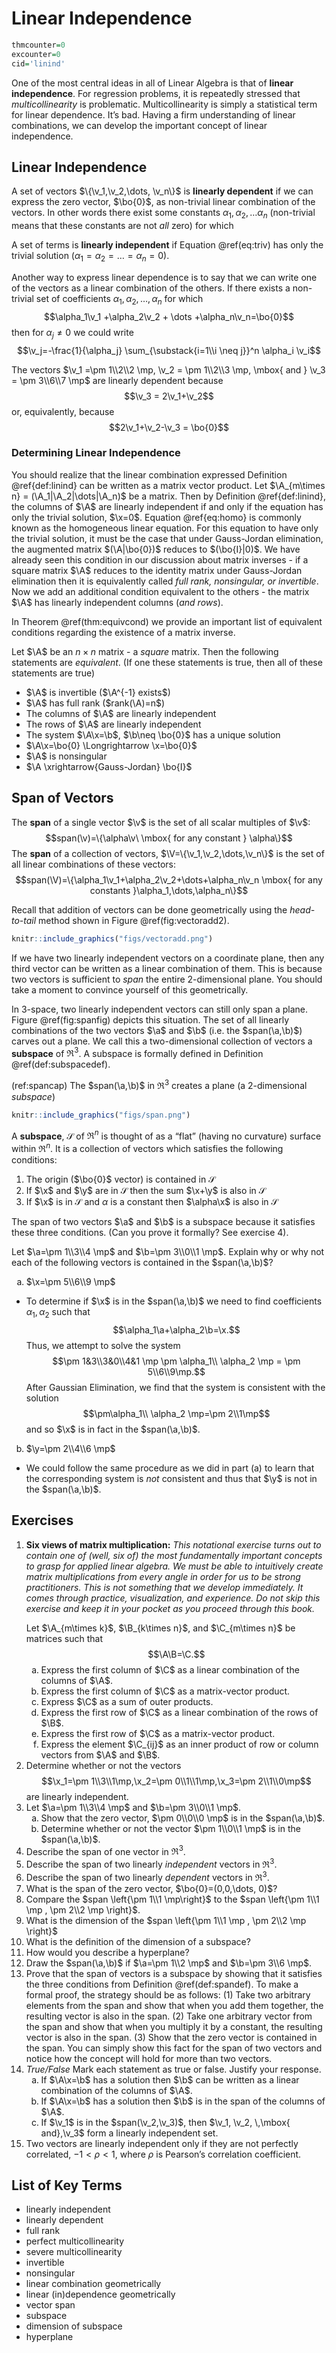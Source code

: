 # Linear Independence {#linind}

```r
thmcounter=0
excounter=0
cid='linind'
```

One of the most central ideas in all of Linear Algebra is that of **linear independence**. For regression problems, it is repeatedly stressed that _multicollinearity_ is problematic. Multicollinearity is simply a statistical term for linear dependence. It's bad. Having a firm understanding of linear combinations, we can develop the important concept of linear independence. 

## Linear Independence

:::{.definition name='Linear Dependence and Linear Independence' #lininddef}
A set of vectors $\{\v_1,\v_2,\dots, \v_n\}$ is **linearly dependent** if we can express the zero vector, $\bo{0}$, as non-trivial linear combination of the vectors.  In other words there exist some constants $\alpha_1,\alpha_2,\dots \alpha_n$  (non-trivial means that these constants are not _all_ zero) for which
\begin{equation}
\alpha_1\v_1 +\alpha_2\v_2 + \dots +\alpha_n\v_n=\bo{0}.
  (\#eq:triv)
\end{equation}

A set of terms is **linearly independent** if Equation \@ref(eq:triv) has only the trivial solution ($\alpha_1=\alpha_2=\dots=\alpha_n = 0$).
:::

Another way to express linear dependence is to say that we can write one of the vectors as a linear combination of the others. If there exists a non-trivial set of coefficients $\alpha_1,\alpha_2, \dots, \alpha_n$ for which
$$\alpha_1\v_1 +\alpha_2\v_2 + \dots +\alpha_n\v_n=\bo{0}$$
then for $\alpha_j \neq 0$ we could write
$$\v_j=-\frac{1}{\alpha_j} \sum_{\substack{i=1\\i \neq j}}^n \alpha_i \v_i$$

:::{.example name='Linearly Dependent Vectors' #lindep}
The vectors $\v_1 =\pm 1\\2\\2 \mp, \v_2 = \pm 1\\2\\3 \mp, \mbox{  and  } \v_3 = \pm 3\\6\\7 \mp$ are linearly dependent because 
$$\v_3 = 2\v_1+\v_2$$
or, equivalently, because
$$2\v_1+\v_2-\v_3 = \bo{0}$$
:::

### Determining Linear Independence

You should realize that the linear combination expressed Definition \@ref{def:linind} can be written as a matrix vector product. Let $\A_{m\times n} = (\A_1|\A_2|\dots|\A_n)$ be a matrix. Then by Definition \@ref{def:linind}, the columns of $\A$ are linearly independent if and only if the equation
\begin{equation}
\A\x = \bo{0}
(\#eq:homo)
\end{equation}
has only the trivial solution, $\x=0$. Equation \@ref{eq:homo} is commonly known as the homogeneous linear equation. For this equation to have only the trivial solution, it must be the case that under Gauss-Jordan elimination, the augmented matrix $(\A|\bo{0})$ reduces to $(\bo{I}|0)$. We have already seen this condition in our discussion about matrix inverses - if a square matrix $\A$ reduces to the identity matrix under Gauss-Jordan elimination then it is equivalently called _full rank, nonsingular, or invertible_. Now we add an additional condition equivalent to the others - the matrix $\A$ has linearly independent columns (_and rows_).

In Theorem \@ref(thm:equivcond) we provide an important list of equivalent conditions regarding the existence of a matrix inverse.

:::{.theorem name='Equivalent Conditions for Matrix Invertibility' #equivcond}
Let $\A$ be an $n\times n$ matrix - a _square_ matrix. Then the following statements are _equivalent_. (If one these statements is true, then all of these statements are true)

- $\A$ is invertible ($\A^{-1} exists$)
- $\A$ has full rank ($rank(\A)=n$)
- The columns of $\A$ are linearly independent
- The rows of $\A$ are linearly independent
- The system $\A\x=\b$, $\b\neq \bo{0}$ has a unique solution
- $\A\x=\bo{0} \Longrightarrow \x=\bo{0}$
- $\A$ is nonsingular
- $\A \xrightarrow{Gauss-Jordan} \bo{I}$
:::

## Span of Vectors {#span}

:::{.definition name='Vector Span' #spandef}
The **span** of a single vector $\v$ is the set of all scalar multiples of $\v$:
$$span(\v)=\{\alpha\v\ \mbox{  for any constant  } \alpha\}$$
 The **span** of a collection of vectors, $\V=\{\v_1,\v_2,\dots,\v_n\}$ is the set of all linear combinations of these vectors:
 $$span(\V)=\{\alpha_1\v_1+\alpha_2\v_2+\dots+\alpha_n\v_n \mbox{ for any constants }\alpha_1,\dots,\alpha_n\}$$
:::

Recall that addition of vectors can be done geometrically using the _head-to-tail_ method shown in Figure \@ref(fig:vectoradd2).

```r
knitr::include_graphics("figs/vectoradd.png")
```


If we have two linearly independent vectors on a coordinate plane, then any third vector can be written as a linear combination of them. This is because two vectors is sufficient to _span_ the entire 2-dimensional plane. You should take a moment to convince yourself of this geometrically.

In 3-space, two linearly independent vectors can still only span a plane. Figure \@ref(fig:spanfig) depicts this situation. The set of all linearly combinations of the two vectors $\a$ and $\b$ (i.e. the $span(\a,\b)$) carves out a plane. We call this a two-dimensional collection of vectors a **subspace** of $\Re^3$. A subspace is formally defined in Definition \@ref(def:subspacedef).

(ref:spancap) The $span(\a,\b)$ in $\Re^3$ creates a plane (a 2-dimensional _subspace_)

```r
knitr::include_graphics("figs/span.png")
```


:::{.definition name='Subspace' #subspacedef}
A **subspace**, $\mathcal{S}$ of $\Re^n$ is thought of as a "flat"  (having no curvature) surface within $\Re^n$. It is a collection of vectors which satisfies the following conditions:

1. The origin ($\bo{0}$ vector) is contained in $\mathcal{S}$
2. If $\x$ and $\y$ are in $\mathcal{S}$ then the sum $\x+\y$ is also in $\mathcal{S}$
3. If $\x$ is in $\mathcal{S}$ and $\alpha$ is a constant then $\alpha\x$ is also in $\mathcal{S}$
:::

The span of two vectors $\a$ and $\b$ is a subspace because it satisfies these three conditions. (Can you prove it formally? See exercise 4).

:::{.example name='Span' #span}
Let $\a=\pm 1\\3\\4 \mp$ and $\b=\pm 3\\0\\1 \mp$. Explain why or why not each of the following vectors is contained in the $span(\a,\b)$? 

a. $\x=\pm 5\\6\\9 \mp$ 

  - To determine if $\x$ is in the $span(\a,\b)$ we need to find coefficients $\alpha_1, \alpha_2$ such that $$\alpha_1\a+\alpha_2\b=\x.$$ Thus, we attempt to solve the system
$$\pm 1&3\\3&0\\4&1 \mp \pm \alpha_1\\ \alpha_2 \mp = \pm 5\\6\\9\mp.$$
After Gaussian Elimination, we find that the system is consistent with the solution
$$\pm\alpha_1\\ \alpha_2 \mp=\pm 2\\1\mp$$
and so $\x$ is in fact in the $span(\a,\b)$.

b. $\y=\pm 2\\4\\6 \mp$ 

  - We could follow the same procedure as we did in part (a) to learn that the corresponding system is _not_ consistent and thus that $\y$ is not in the $span(\a,\b)$.

:::

##  Exercises
<ol>
<li> **Six views of matrix multiplication:**  _This notational exercise turns out to contain one of (well, six of) the most fundamentally important concepts to grasp for applied linear algebra. We must be able to intuitively create matrix multiplications from every angle in order for us to be strong practitioners. This is not something that we develop immediately. It comes through practice, visualization, and experience. Do not skip this exercise and keep it in your pocket as you proceed through this book. _

Let $\A_{m\times k}$, $\B_{k\times n}$, and $\C_{m\times n}$ be matrices such that
$$\A\B=\C.$$
<ol style="list-style-type:lower-alpha">
  <li> Express the first column of $\C$ as a linear combination of the columns of $\A$.
  <li> Express the first column of $\C$ as a matrix-vector product.
  <li> Express $\C$ as a sum of outer products.
  <li> Express the first row of $\C$ as a linear combination of the rows of $\B$.
  <li> Express the first row of $\C$  as a matrix-vector product.
  <li> Express the element $\C_{ij}$ as an inner product of row or column vectors from $\A$ and $\B$.
</ol>
<li> Determine whether or not the vectors $$\x_1=\pm 1\\3\\1\mp,\x_2=\pm 0\\1\\1\mp,\x_3=\pm 2\\1\\0\mp$$ are linearly independent.
<li> Let $\a=\pm 1\\3\\4 \mp$ and $\b=\pm 3\\0\\1 \mp$. 
<ol style="list-style-type:lower-alpha">
  <li> Show that the zero vector, $\pm 0\\0\\0 \mp$ is in the $span(\a,\b)$. 
  <li> Determine whether or not the vector $\pm 1\\0\\1 \mp$ is in the $span(\a,\b)$.
</ol>
<li> Describe the span of one vector in $\Re^3$.
<li> Describe the span of two linearly _independent_ vectors in $\Re^3$.
<li> Describe the span of two linearly _dependent_ vectors in $\Re^3$.
<li> What is the span of the zero vector, $\bo{0}=(0,0,\dots, 0)$?
<li> Compare the $span \left{\pm 1\\1 \mp\right}$ to the $span \left{\pm 1\\1 \mp , \pm 2\\2 \mp \right}$.
<li> What is the dimension of the $span \left{\pm 1\\1 \mp , \pm 2\\2 \mp \right}$
<li> What is the definition of the dimension of a subspace?
<li> How would you describe a hyperplane?
<li> Draw the $span(\a,\b)$ if $\a=\pm 1\\2 \mp$ and $\b=\pm 3\\6 \mp$.
<li> Prove that the span of vectors is a subspace by showing that it satisfies the three conditions from Definition \@ref(def:spandef). To make a formal proof, the strategy should be as follows: (1) Take two arbitrary elements from the span and show that when you add them together, the resulting vector is also in the span. (2) Take one arbitrary vector from the span and show that when you multiply it by a constant, the resulting vector is also in the span. (3) Show that the zero vector is contained in the span. You can simply show this fact for the span of two vectors and notice how the concept will hold for more than two vectors.
<li>  _True/False_ Mark each statement as true or false. Justify your response.
<ol style="list-style-type:lower-alpha">
  <li> If $\A\x=\b$ has a solution then $\b$ can be written as a linear combination of the columns of $\A$.
  <li> If $\A\x=\b$ has a solution then $\b$ is in the span of the columns of $\A$.
  <li> If  $\v_1$ is in the $span(\v_2,\v_3)$, then $\v_1, \v_2, \,\mbox{ and},\v_3$ form a linearly independent set.
</ol>
<li> Two vectors are linearly independent only if they are not perfectly correlated, $-1<\rho<1$, where $\rho$ is Pearson's correlation coefficient.
</ol>


## List of Key Terms {-}

- linearly independent
- linearly dependent
- full rank
- perfect multicollinearity
- severe multicollinearity
- invertible
- nonsingular
- linear combination geometrically       
- linear (in)dependence geometrically    
- vector span                            
- subspace                               
- dimension of subspace                  
- hyperplane                             
               

